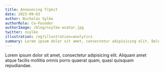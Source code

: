 ```yaml
---
title: Announcing Trpkit
date: 2023-09-03
author: Nicholas Sylke
authorRole: Co-Founder
authorImage: /blog/nsylke-avatar.jpg
twitter: nsylke
illustration: /og?illustration=analytics
summary: Lorem ipsum dolor sit amet, consectetur adipisicing elit. Delectus, neque.
---
```


Lorem ipsum dolor sit amet, consectetur adipisicing elit. Aliquam amet atque facilis mollitia omnis porro quaerat quam, quasi quisquam repudiandae.
